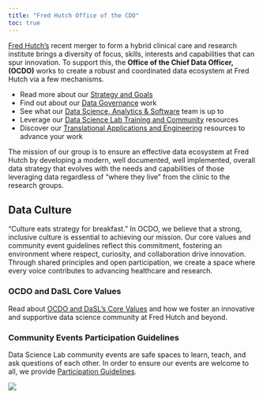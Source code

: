 ```yaml
---
title: "Fred Hutch Office of the CDO"
toc: true
---
```




[Fred Hutch's](https://www.fredhutch.org/en.html) recent merger to form a hybrid clinical care and research institute brings a diversity of focus, skills, interests and capabilities that can spur innovation. To support this, the **Office of the Chief Data Officer, (OCDO)** works to create a robust and coordinated data ecosystem at Fred Hutch via a few mechanisms.  

- Read more about our [Strategy and Goals](strategy.qmd)
- Find out about our [Data Governance](gov.qmd) work
- See what our [Data Science, Analytics & Software](dss.qmd) team is up to
- Leverage our [Data Science Lab Training and Community](training.qmd) resources
- Discover our [Translational Applications and Engineering](tools.qmd) resources to advance your work

::: {.callout-note appearance="minimal"}

The mission of our group is to ensure an effective data ecosystem at Fred Hutch by developing a modern, well documented, well implemented, overall data strategy that evolves with the needs and capabilities of those leveraging data regardless of “where they live” from the clinic to the research groups.
:::


## Data Culture

“Culture eats strategy for breakfast.” In OCDO, we believe that a strong, inclusive culture is essential to achieving our mission. Our core values and community event guidelines reflect this commitment, fostering an environment where respect, curiosity, and collaboration drive innovation. Through shared principles and open participation, we create a space where every voice contributes to advancing healthcare and research.

### OCDO and DaSL Core Values
Read about [OCDO and DaSL's Core Values](pages/values.qmd) and how we foster an innovative and supportive data science community at Fred Hutch and beyond.

### Community Events Participation Guidelines
Data Science Lab community events are safe spaces to learn, teach, and ask questions of each other. In order to ensure our events are welcome to all, we provide [Participation Guidelines](pages/participation.qmd).

![](img/dasl-eco-fade-web.png)


